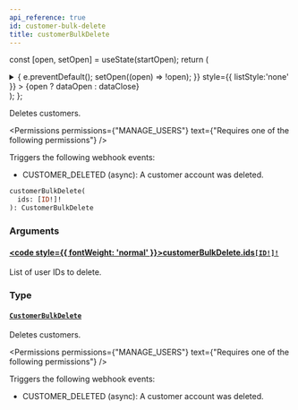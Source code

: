 ```yaml
---
api_reference: true
id: customer-bulk-delete
title: customerBulkDelete
---
```






const [open, setOpen] = useState(startOpen);
return (
<details {...(open ? { open: true } : {})} className="details" style={{ border:'none', boxShadow:'none', background:'var(--ifm-background-color)' }}>
<summary
onClick={(e) => {
e.preventDefault();
setOpen((open) => !open);
}}
style={{ listStyle:'none' }} >
{open ? dataOpen : dataClose}
</summary>
{open && children}
</details>
);
};

Deletes customers.


<Permissions permissions={"MANAGE_USERS"} text={"Requires one of the following permissions"} />


Triggers the following webhook events:

- CUSTOMER_DELETED (async): A customer account was deleted.

```graphql
customerBulkDelete(
  ids: [ID!]!
): CustomerBulkDelete
```

### Arguments

#### [<code style={{ fontWeight: 'normal' }}>customerBulkDelete.<b>ids</b></code>](#)<Bullet />[`[ID!]!`](../../../api-reference/miscellaneous/scalars/id.mdx) <Badge class="badge badge--secondary" text="non-null"/> <Badge class="badge badge--secondary" text="scalar"/> <Badge class="badge badge--secondary" text="miscellaneous"/>

List of user IDs to delete.

### Type

#### [`CustomerBulkDelete`](../../../api-reference/users/objects/customer-bulk-delete.mdx) <Badge class="badge badge--secondary" text="object"/> <Badge class="badge badge--secondary" text="users"/>

Deletes customers.


<Permissions permissions={"MANAGE_USERS"} text={"Requires one of the following permissions"} />


Triggers the following webhook events:

- CUSTOMER_DELETED (async): A customer account was deleted.

